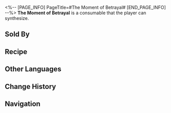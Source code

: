 <%-- [PAGE_INFO]
PageTitle=#The Moment of Betrayal#
[END_PAGE_INFO] --%>
{{Consumable Infobox
|id          = 402026
|image       = Item The Moment of Betrayal.png
|type        = Attack Consumables
|rarity      = 3
|effect      = Upon use, increases all allies' CRIT DMG by 36% for the next battle.
|description = You will always remember the trust and gentleness of that person, the persuasion and incitement from those people, and the surprised whisper from that person the moment you drew your dagger.
|effectType  = 
|effectType2 = 
|effectType3 = 
|recipe      = {{cx|Source missing}}
|source1     = [[Omni-Synthesizer]]
|source2     = [[Dreamscape Sales Store]]
|source3     = 
}}
{{Description|''"Et tu, my child?"''}}
'''The Moment of Betrayal''' is a consumable that the player can synthesize.

==Sold By==
{{Shop Availability}}

==Recipe==
{{Recipe
|type                          = Synthesis
|group                         = Consumable
|The Sound and the Fury (Item) = 1
|Confounding                   = 3
|Broken Dreams                 = 5
|sort                          = The Sound and the Fury (Item);Confounding;Broken Dreams
}}

==Other Languages==
{{Other Languages
|en   = The Moment of Betrayal
|zhs  = 选择背叛的刹那
|zht  = 選擇背叛的剎那
|ja   = 裏切りを選んだ瞬間
|ko   = 배반을 선택한 순간
|es   = El momento de la traición
|fr   = Moment de la trahison
|ru   = Момент предательства
|th   = ช่วงเวลาที่เลือกทรยศ
|vi   = Khoảnh Khắc Phản Bội
|de   = Moment des Verrats
|id   = The Moment of Betrayal
|pt   = O Momento da Traição
}}

==Change History==
{{Change History|2.0}}

==Navigation==
{{Consumable Navbox}}